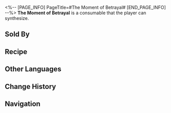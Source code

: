 <%-- [PAGE_INFO]
PageTitle=#The Moment of Betrayal#
[END_PAGE_INFO] --%>
{{Consumable Infobox
|id          = 402026
|image       = Item The Moment of Betrayal.png
|type        = Attack Consumables
|rarity      = 3
|effect      = Upon use, increases all allies' CRIT DMG by 36% for the next battle.
|description = You will always remember the trust and gentleness of that person, the persuasion and incitement from those people, and the surprised whisper from that person the moment you drew your dagger.
|effectType  = 
|effectType2 = 
|effectType3 = 
|recipe      = {{cx|Source missing}}
|source1     = [[Omni-Synthesizer]]
|source2     = [[Dreamscape Sales Store]]
|source3     = 
}}
{{Description|''"Et tu, my child?"''}}
'''The Moment of Betrayal''' is a consumable that the player can synthesize.

==Sold By==
{{Shop Availability}}

==Recipe==
{{Recipe
|type                          = Synthesis
|group                         = Consumable
|The Sound and the Fury (Item) = 1
|Confounding                   = 3
|Broken Dreams                 = 5
|sort                          = The Sound and the Fury (Item);Confounding;Broken Dreams
}}

==Other Languages==
{{Other Languages
|en   = The Moment of Betrayal
|zhs  = 选择背叛的刹那
|zht  = 選擇背叛的剎那
|ja   = 裏切りを選んだ瞬間
|ko   = 배반을 선택한 순간
|es   = El momento de la traición
|fr   = Moment de la trahison
|ru   = Момент предательства
|th   = ช่วงเวลาที่เลือกทรยศ
|vi   = Khoảnh Khắc Phản Bội
|de   = Moment des Verrats
|id   = The Moment of Betrayal
|pt   = O Momento da Traição
}}

==Change History==
{{Change History|2.0}}

==Navigation==
{{Consumable Navbox}}